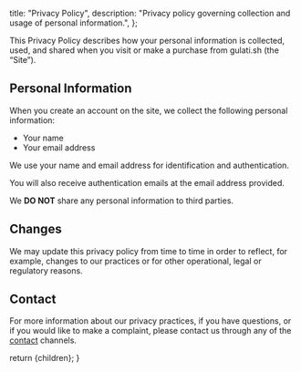   title: "Privacy Policy",
  description:
    "Privacy policy governing collection and usage of personal information.",
};

This Privacy Policy describes how your personal information is collected, used, and shared when you visit or make a
purchase from gulati.sh (the “Site”).

## Personal Information

When you create an account on the site, we collect the following personal information:

- Your name
- Your email address

We use your name and email address for identification and authentication.

You will also receive authentication emails at the email address provided.

We **DO NOT** share any personal information to third parties.

## Changes

We may update this privacy policy from time to time in order to reflect, for example, changes to our practices or for
other operational, legal or regulatory reasons.

## Contact

For more information about our privacy practices, if you have questions, or if you would like to make a complaint,
please contact us through any of the [contact](/contact) channels.

  return <ContentLayout metadata={metadata}>{children}</ContentLayout>;
}
